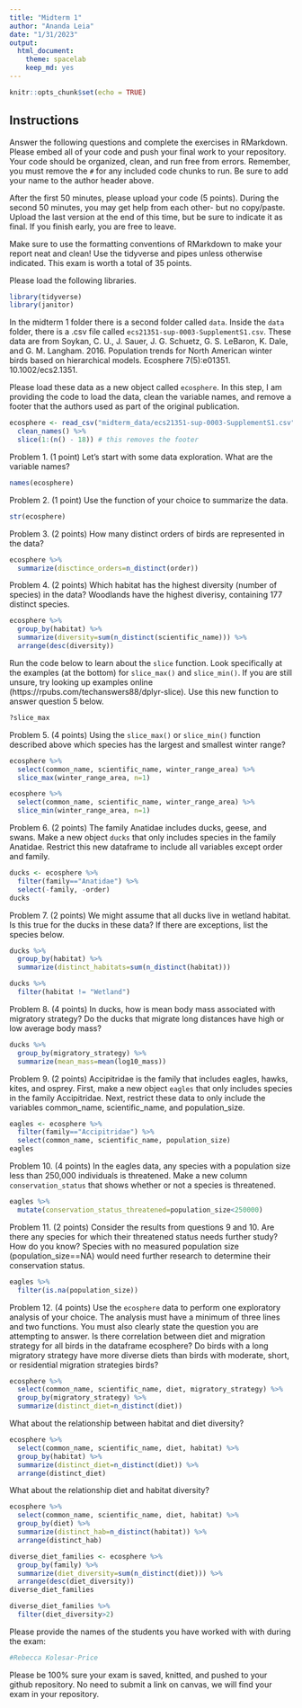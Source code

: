 ```yaml
---
title: "Midterm 1"
author: "Ananda Leia"
date: "1/31/2023"
output:
  html_document: 
    theme: spacelab
    keep_md: yes
---
```


```r
knitr::opts_chunk$set(echo = TRUE)
```

## Instructions
Answer the following questions and complete the exercises in RMarkdown. Please embed all of your code and push your final work to your repository. Your code should be organized, clean, and run free from errors. Remember, you must remove the `#` for any included code chunks to run. Be sure to add your name to the author header above.  

After the first 50 minutes, please upload your code (5 points). During the second 50 minutes, you may get help from each other- but no copy/paste. Upload the last version at the end of this time, but be sure to indicate it as final. If you finish early, you are free to leave.

Make sure to use the formatting conventions of RMarkdown to make your report neat and clean! Use the tidyverse and pipes unless otherwise indicated. This exam is worth a total of 35 points. 

Please load the following libraries.
```r
library(tidyverse)
library(janitor)
```

In the midterm 1 folder there is a second folder called `data`. Inside the `data` folder, there is a .csv file called `ecs21351-sup-0003-SupplementS1.csv`. These data are from Soykan, C. U., J. Sauer, J. G. Schuetz, G. S. LeBaron, K. Dale, and G. M. Langham. 2016. Population trends for North American winter birds based on hierarchical models. Ecosphere 7(5):e01351. 10.1002/ecs2.1351.  

Please load these data as a new object called `ecosphere`. In this step, I am providing the code to load the data, clean the variable names, and remove a footer that the authors used as part of the original publication.
```r
ecosphere <- read_csv("midterm_data/ecs21351-sup-0003-SupplementS1.csv", skip=2) %>% 
  clean_names() %>%
  slice(1:(n() - 18)) # this removes the footer
```

Problem 1. (1 point) Let's start with some data exploration. What are the variable names?
```r
names(ecosphere)
```

Problem 2. (1 point) Use the function of your choice to summarize the data.
```r
str(ecosphere)
```

Problem 3. (2 points) How many distinct orders of birds are represented in the data?
```r
ecosphere %>% 
  summarize(disctince_orders=n_distinct(order))
```

Problem 4. (2 points) Which habitat has the highest diversity (number of species) in the data?
Woodlands have the highest diverisy, containing 177 distinct species.
```r
ecosphere %>% 
  group_by(habitat) %>% 
  summarize(diversity=sum(n_distinct(scientific_name))) %>% 
  arrange(desc(diversity))
```

Run the code below to learn about the `slice` function. Look specifically at the examples (at the bottom) for `slice_max()` and `slice_min()`. If you are still unsure, try looking up examples online (https://rpubs.com/techanswers88/dplyr-slice). Use this new function to answer question 5 below.
```r
?slice_max
```

Problem 5. (4 points) Using the `slice_max()` or `slice_min()` function described above which species has the largest and smallest winter range?
```r
ecosphere %>% 
  select(common_name, scientific_name, winter_range_area) %>% 
  slice_max(winter_range_area, n=1)
```

```r
ecosphere %>% 
  select(common_name, scientific_name, winter_range_area) %>% 
  slice_min(winter_range_area, n=1)
```

Problem 6. (2 points) The family Anatidae includes ducks, geese, and swans. Make a new object `ducks` that only includes species in the family Anatidae. Restrict this new dataframe to include all variables except order and family.
```r
ducks <- ecosphere %>% 
  filter(family=="Anatidae") %>% 
  select(-family, -order)
ducks
```
Problem 7. (2 points) We might assume that all ducks live in wetland habitat. Is this true for the ducks in these data? If there are exceptions, list the species below.
```r
ducks %>% 
  group_by(habitat) %>% 
  summarize(distinct_habitats=sum(n_distinct(habitat)))
```
```r
ducks %>% 
  filter(habitat != "Wetland")
```

Problem 8. (4 points) In ducks, how is mean body mass associated with migratory strategy? Do the ducks that migrate long distances have high or low average body mass?
```r
ducks %>%
  group_by(migratory_strategy) %>% 
  summarize(mean_mass=mean(log10_mass))
```

Problem 9. (2 points) Accipitridae is the family that includes eagles, hawks, kites, and osprey. First, make a new object `eagles` that only includes species in the family Accipitridae. Next, restrict these data to only include the variables common_name, scientific_name, and population_size.
```r
eagles <- ecosphere %>% 
  filter(family=="Accipitridae") %>% 
  select(common_name, scientific_name, population_size)
eagles
```

Problem 10. (4 points) In the eagles data, any species with a population size less than 250,000 individuals is threatened. Make a new column `conservation_status` that shows whether or not a species is threatened.
```r
eagles %>% 
  mutate(conservation_status_threatened=population_size<250000)
```

Problem 11. (2 points) Consider the results from questions 9 and 10. Are there any species for which their threatened status needs further study? How do you know?
Species with no measured population size (population_size==NA) would need further research to determine their conservation status.
```r
eagles %>% 
  filter(is.na(population_size))
```

Problem 12. (4 points) Use the `ecosphere` data to perform one exploratory analysis of your choice. The analysis must have a minimum of three lines and two functions. You must also clearly state the question you are attempting to answer.
Is there correlation between diet and migration strategy for all birds in the dataframe ecosphere? Do birds with a long migratory strategy have more diverse diets than birds with moderate, short, or residential migration strategies birds?
```r
ecosphere %>% 
  select(common_name, scientific_name, diet, migratory_strategy) %>% 
  group_by(migratory_strategy) %>% 
  summarize(distinct_diet=n_distinct(diet))
```
What about the relationship between habitat and diet diversity?
```r
ecosphere %>% 
  select(common_name, scientific_name, diet, habitat) %>% 
  group_by(habitat) %>% 
  summarize(distinct_diet=n_distinct(diet)) %>% 
  arrange(distinct_diet)
```
What about the relationship diet and habitat diversity?
```r
ecosphere %>% 
  select(common_name, scientific_name, diet, habitat) %>% 
  group_by(diet) %>% 
  summarize(distinct_hab=n_distinct(habitat)) %>% 
  arrange(distinct_hab)
```
```r
diverse_diet_families <- ecosphere %>% 
  group_by(family) %>% 
  summarize(diet_diversity=sum(n_distinct(diet))) %>% 
  arrange(desc(diet_diversity))
diverse_diet_families
```
```r
diverse_diet_families %>% 
  filter(diet_diversity>2)
```

Please provide the names of the students you have worked with with during the exam:
```r
#Rebecca Kolesar-Price
```

Please be 100% sure your exam is saved, knitted, and pushed to your github repository. No need to submit a link on canvas, we will find your exam in your repository.
